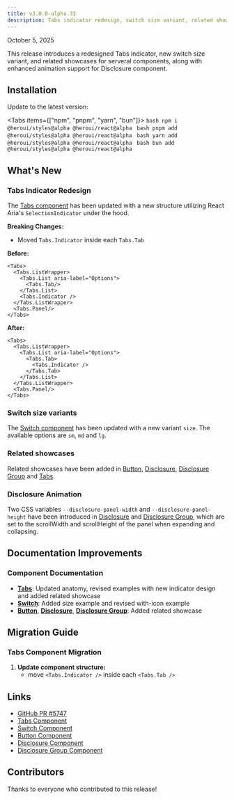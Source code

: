 ```yaml
---
title: v3.0.0-alpha.33
description: Tabs indicator redesign, switch size variant, related showcase, animation enhancement
---
```


<div className="flex items-center gap-3 mb-6">
  <span className="text-sm text-neutral-500 dark:text-neutral-400">October 5, 2025</span>
</div>

This release introduces a redesigned Tabs indicator, new switch size variant, and related showcases for serveral components, along with enhanced animation support for Disclosure component.

## Installation

Update to the latest version:

<Tabs items={["npm", "pnpm", "yarn", "bun"]}>
  <Tab value="npm">
    ```bash
    npm i @heroui/styles@alpha @heroui/react@alpha
    ```
  </Tab>
  <Tab value="pnpm">
    ```bash
    pnpm add @heroui/styles@alpha @heroui/react@alpha
    ```
  </Tab>
  <Tab value="yarn">
    ```bash
    yarn add @heroui/styles@alpha @heroui/react@alpha
    ```
  </Tab>
  <Tab value="bun">
    ```bash
    bun add @heroui/styles@alpha @heroui/react@alpha
    ```
  </Tab>
</Tabs>

## What's New

### Tabs Indicator Redesign

The [Tabs component](/docs/components/tabs) has been updated with a new structure utilizing React Aria's `SelectionIndicator` under the hood.

**Breaking Changes:**

- Moved `Tabs.Indicator` inside each `Tabs.Tab`

**Before:**
```tsx
<Tabs>
  <Tabs.ListWrapper>
    <Tabs.List aria-label="Options">
      <Tabs.Tab/>
    </Tabs.List>
    <Tabs.Indicator />
  </Tabs.ListWrapper>
  <Tabs.Panel/>
</Tabs>
```

**After:**
```tsx
<Tabs>
  <Tabs.ListWrapper>
    <Tabs.List aria-label="Options">
      <Tabs.Tab>
        <Tabs.Indicator />
      </Tabs.Tab>
    </Tabs.List>
  </Tabs.ListWrapper>
  <Tabs.Panel/>
</Tabs>
```

### Switch size variants

The [Switch component](/docs/components/switch) has been updated with a new variant `size`. The available options are `sm`, `md` and `lg`.

<ComponentPreview name="switch-sizes" />

### Related showcases

Related showcases have been added in [Button](/docs/components/button), [Disclosure](/docs/components/disclosure), [Disclosure Group](/docs/components/disclosure-group) and [Tabs](/docs/components/tabs). 

### Disclosure Animation

Two CSS variables `--disclosure-panel-width` and `--disclosure-panel-height` have been introduced in [Disclosure](/docs/components/disclosure) and [Disclosure Group](/docs/components/disclosure-group), which are set to the scrollWidth and scrollHeight of the panel when expanding and collapsing.

## Documentation Improvements

### Component Documentation
- **[Tabs](/docs/components/tabs)**: Updated anatomy, revised examples with new indicator design and added related showcase
- **[Switch](/docs/components/switch)**: Added size example and revised with-icon example
- **[Button](/docs/components/button)**, **[Disclosure](/docs/components/disclosure)**, **[Disclosure Group](/docs/components/disclosure-group)**: Added related showcase

## Migration Guide

### Tabs Component Migration

1. **Update component structure:**
   - move `<Tabs.Indicator />` inside each `<Tabs.Tab />`

## Links

- [GitHub PR #5747](https://github.com/heroui-inc/heroui/pull/5747)
- [Tabs Component](/docs/components/tabs)
- [Switch Component](/docs/components/switch)
- [Button Component](/docs/components/button)
- [Disclosure Component](/docs/components/disclosure)
- [Disclosure Group Component](/docs/components/disclosure-group)

## Contributors

Thanks to everyone who contributed to this release!
